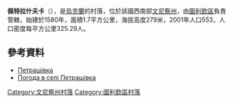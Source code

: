 {{coord|48|48|8|N|28|40|16|E|scale:30000|display=title}}

'''佩特拉什夫卡'''（{{lang-uk|Петрашівка}}），是[[烏克蘭|烏克蘭]]的村落，位於該國西南部[[文尼察州|文尼察州]]，由[[圖利欽區|圖利欽區]]負責管轄，始建於1580年，面積1.7平方公里，海拔高度279米，2001年人口553，人口密度每平方公里325.29人。

==參考資料==
* [http://w1.c1.rada.gov.ua/pls/z7502/A005?rdat1=16.08.2013&rf7571=3174 Петрашівка]{{dead link|date=2017年11月 |bot=InternetArchiveBot |fix-attempted=yes }}
* [http://weather.in.ua/ua/vinnickaja/20067 Погода в селі Петрашівка] {{Wayback|url=http://weather.in.ua/ua/vinnickaja/20067 |date=20111220085840 }}

[[Category:文尼察州村落|Category:文尼察州村落]]
[[Category:圖利欽區村落|Category:圖利欽區村落]]


{{Vinnytsia-geo-stub}}